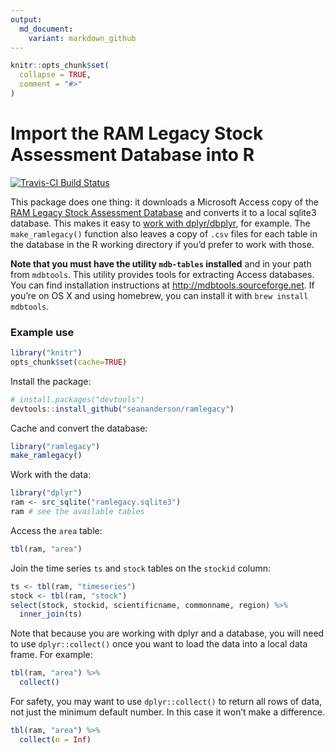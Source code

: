 ```yaml
---
output:
  md_document:
    variant: markdown_github
---
```


<!-- README.md is generated from README.Rmd. Please edit that file -->

```r
knitr::opts_chunk$set(
  collapse = TRUE,
  comment = "#>"
)
```

# Import the RAM Legacy Stock Assessment Database into R

[![Travis-CI Build Status](https://travis-ci.org/seananderson/ramlegacy.svg?branch=master)](https://travis-ci.org/seananderson/ramlegacy)

This package does one thing: it downloads a Microsoft Access copy of the [RAM Legacy Stock Assessment Database](http://ramlegacy.org) and converts it to a local sqlite3 database. This makes it easy to [work with dplyr/dbplyr](https://cran.r-project.org/web/packages/dbplyr/vignettes/dbplyr.html), for example. The `make_ramlegacy()` function also leaves a copy of `.csv` files for each table in the database in the R working directory if you'd prefer to work with those.

**Note that you must have the utility `mdb-tables` installed** and in your path from `mdbtools`. This utility provides tools for extracting Access databases. You can find installation instructions at <http://mdbtools.sourceforge.net>. If you're on OS X and using homebrew, you can install it with `brew install mdbtools`.

### Example use

```r
library("knitr")
opts_chunk$set(cache=TRUE)
```

Install the package:

```r
# install.packages("devtools")
devtools::install_github("seananderson/ramlegacy")
```

Cache and convert the database:

```r
library("ramlegacy")
make_ramlegacy()
```

Work with the data:

```r
library("dplyr")
ram <- src_sqlite("ramlegacy.sqlite3")
ram # see the available tables
```

Access the `area` table:

```r
tbl(ram, "area")
```

Join the time series `ts` and `stock` tables on the `stockid` column:

```r
ts <- tbl(ram, "timeseries")
stock <- tbl(ram, "stock")
select(stock, stockid, scientificname, commonname, region) %>%
  inner_join(ts)
```

Note that because you are working with dplyr and a database, you will need to use `dplyr::collect()` once you want to load the data into a local data frame. For example:

```r
tbl(ram, "area") %>% 
  collect()
```

For safety, you may want to use `dplyr::collect()` to return all rows of data, not just the minimum default number. In this case it won't make a difference.

```r
tbl(ram, "area") %>% 
  collect(n = Inf)
```
